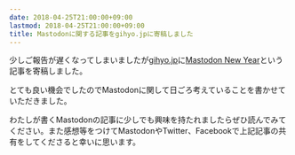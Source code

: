 ```yaml
---
date: 2018-04-25T21:00:00+09:00
lastmod: 2018-04-25T21:00:00+09:00
title: Mastodonに関する記事をgihyo.jpに寄稿しました
---
```


少しご報告が遅くなってしまいましたが[gihyo.jp](http://gihyo.jp/)に[Mastodon New Year](http://gihyo.jp/dev/column/newyear/2018/mastodon-new-year)という記事を寄稿しました。

<!--truncate-->

とても良い機会でしたのでMastodonに関して日ごろ考えていることを書かせていただきました。

わたしが書くMastodonの記事に少しでも興味を持たれましたらぜひ読んでみてください。また感想等をつけてMastodonやTwitter、Facebookで上記記事の共有をしてくださると幸いに思います。
